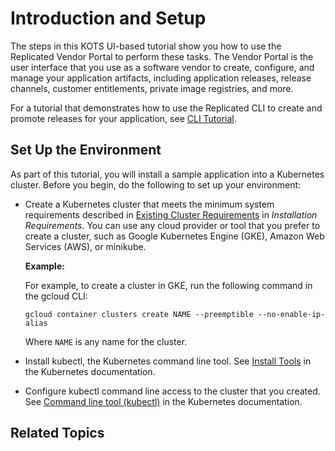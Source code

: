 
# Introduction and Setup

<TutorialIntro/>

The steps in this KOTS UI-based tutorial show you how to use the Replicated Vendor Portal to perform these tasks. The Vendor Portal is the user interface that you use as a software vendor to create, configure, and manage your application artifacts, including application releases, release channels, customer entitlements, private image registries, and more.

For a tutorial that demonstrates how to use the Replicated CLI to create and promote releases for your application, see [CLI Tutorial](tutorial-cli-setup).

<KubernetesTraining/>

## Set Up the Environment

As part of this tutorial, you will install a sample application into a Kubernetes cluster. Before you begin, do the following to set up your environment:

* Create a Kubernetes cluster that meets the minimum system requirements described in [Existing Cluster Requirements](/enterprise/installing-general-requirements#existing-cluster-requirements) in _Installation Requirements_. You can use any cloud provider or tool that you prefer to create a cluster, such as Google Kubernetes Engine (GKE), Amazon Web Services (AWS), or minikube.

   **Example:**

   For example, to create a cluster in GKE, run the following command in the gcloud CLI:

   ```
   gcloud container clusters create NAME --preemptible --no-enable-ip-alias
   ```
   Where `NAME` is any name for the cluster.

* Install kubectl, the Kubernetes command line tool. See [Install Tools](https://kubernetes.io/docs/tasks/tools/) in the Kubernetes documentation.
* Configure kubectl command line access to the cluster that you created. See [Command line tool (kubectl)](https://kubernetes.io/docs/reference/kubectl/) in the Kubernetes documentation.

## Related Topics

<RelatedTopics/>

